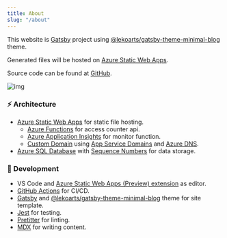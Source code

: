 ```yaml
---
title: About
slug: "/about"
---
```


This website is [Gatsby](https://www.gatsbyjs.com/) project using [@lekoarts/gatsby-theme-minimal-blog](https://github.com/LekoArts/gatsby-themes/tree/master/themes/gatsby-theme-minimal-blog) theme.

Generated files will be hosted on [Azure Static Web Apps](https://azure.microsoft.com/en-us/services/app-service/static/).

Source code can be found at [GitHub](https://github.com/georgeOsdDev/resume).

![img](./diagram.png)

### ⚡ Architecture

- [Azure Static Web Apps](https://azure.microsoft.com/en-us/services/app-service/static/) for static file hosting.
  - [Azure Functions](https://docs.microsoft.com/en-us/azure/static-web-apps/add-api) for access counter api.
  - [Azure Application Insights](https://docs.microsoft.com/en-us/azure/azure-functions/functions-monitoring) for monitor function.
  - [Custom Domain](https://docs.microsoft.com/en-us/azure/static-web-apps/custom-domain) using [App Service Domains](https://docs.microsoft.com/en-us/azure/app-service/manage-custom-dns-buy-domain) and [Azure DNS](https://azure.microsoft.com/en-us/services/dns/).
- [Azure SQL Database](https://azure.microsoft.com/en-us/products/azure-sql/database/) with [Sequence Numbers](https://docs.microsoft.com/en-us/sql/relational-databases/sequence-numbers/sequence-numbers?view=sql-server-ver15) for data storage.

### 🚀 Development

- VS Code and [Azure Static Web Apps (Preview) extension](https://marketplace.visualstudio.com/items?itemName=ms-azuretools.vscode-azurestaticwebapps) as editor.
- [GitHub Actions](https://github.com/georgeOsdDev/resume/actions) for CI/CD.
- [Gatsby](https://www.gatsbyjs.com/) and [@lekoarts/gatsby-theme-minimal-blog](https://github.com/LekoArts/gatsby-themes/tree/master/themes/gatsby-theme-minimal-blog) theme for site template.
- [Jest](https://jestjs.io/) for testing.
- [Pretitter](https://prettier.io/) for linting.
- [MDX](https://mdxjs.com/) for writing content.
